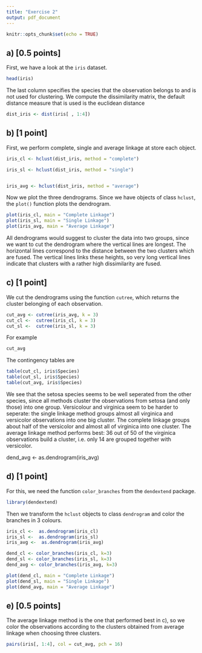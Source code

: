 ---
title: "Exercise 2"
output: pdf_document
---

```{r setup, include=FALSE}
knitr::opts_chunk$set(echo = TRUE)
```

## a) [0.5 points]
First, we have a look at the $\texttt{iris}$ dataset. 
```{r}
head(iris)
```
The last column specifies the species that the observation belongs to and is not used for clustering. We compute the dissimilarity matrix, the default distance measure that is used is the euclidean distance

```{r}
dist_iris <- dist(iris[ , 1:4])
```

## b) [1 point]
First, we perform complete, single and average linkage at store each object. 
```{r}
iris_cl <- hclust(dist_iris, method = "complete")

iris_sl <- hclust(dist_iris, method = "single")


iris_avg <- hclust(dist_iris, method = "average")

```

Now we plot the three dendrograms. Since we have objects of class $\texttt{hclust}$, the $\texttt{plot()}$ function plots the dendrogram. 

```{r, fig.width= 11}
plot(iris_cl, main = "Complete Linkage")
plot(iris_sl, main = "Single Linkage")
plot(iris_avg, main = "Average Linkage")
```

All dendrograms would suggest to cluster the data into two groups, since we want to cut the dendrogram where the vertical lines are longest. 
The horizontal lines correspond to the distance between the two clusters which are fused. The vertical lines links these heights, so very long vertical lines indicate that clusters with a rather high dissimilarity are fused. 

## c) [1 point]
We cut the dendrograms using the function $\texttt{cutree}$, which returns the cluster belonging of each observation. 
```{r}
cut_avg <- cutree(iris_avg, k = 3)
cut_cl <-  cutree(iris_cl, k = 3)
cut_sl <-  cutree(iris_sl, k = 3)
```
For example 
```{r}
cut_avg
```

The contingency tables are

```{r}
table(cut_cl, iris$Species)
table(cut_sl, iris$Species)
table(cut_avg, iris$Species)
```
We see that the setosa species seems to be well seperated from the other species, since all methods cluster the observations from setosa (and only those) into one group. 
Versicolour and virginica seem to be harder to seperate: the single linkage method groups almost all virginica and versicolor observations into one big cluster. The complete linkage groups about half of the versicolor and almost all of virginica into one cluster. The average linkage method performs best: 36 out of 50 of the virginica observations build a cluster, i.e. only 14 are grouped together with versicolor. 



dend_avg <- as.dendrogram(iris_avg)

## d) [1 point]
For this, we need the function $\texttt{color\_branches}$ from the $\texttt{dendextend}$ package. 
```{r, message=FALSE, warning=FALSE}
library(dendextend)
```
Then we transform the $\texttt{hclust}$ objects to class $\texttt{dendrogram}$ and color the branches in 3 colours.
```{r, fig.width= 11}
iris_cl <-  as.dendrogram(iris_cl)
iris_sl <-  as.dendrogram(iris_sl)
iris_avg <-  as.dendrogram(iris_avg)

dend_cl <- color_branches(iris_cl, k=3) 
dend_sl <- color_branches(iris_sl, k=3) 
dend_avg <- color_branches(iris_avg, k=3) 

plot(dend_cl, main = "Complete Linkage")
plot(dend_sl, main = "Single Linkage")
plot(dend_avg, main = "Average Linkage")
```


## e) [0.5 points]
The average linkage method is the one that performed best in c), so we color the observations according to the clusters obtained from average linkage when choosing three clusters. 

```{r}
pairs(iris[, 1:4], col = cut_avg, pch = 16)
```
